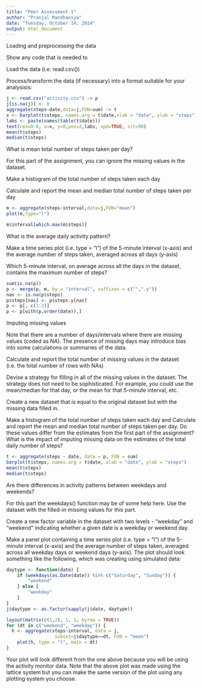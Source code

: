 ```yaml
---
title: "Peer Assessment 1"
author: "Pranjal Mandhaniya"
date: "Tuesday, October 14, 2014"
output: html_document
---
```


Loading and preprocessing the data

Show any code that is needed to

Load the data (i.e. read.csv())

Process/transform the data (if necessary) into a format suitable for your analysisis:

```r
j <- read.csv("activity.csv") -> p
j[is.na(j)] <- 0
aggregate(steps~date,data=j,FUN=sum) -> t
x <- barplot(t$steps, names.arg = t$date,xlab = "date", ylab = "steps",xaxt="n")
labs <- paste(names(table(t$date)))
text(cex=0.6, x=x, y=0,pos=2,labs, xpd=TRUE, srt=90)
mean(t$steps)
median(t$steps)

```

What is mean total number of steps taken per day?

For this part of the assignment, you can ignore the missing values in the dataset.

Make a histogram of the total number of steps taken each day

Calculate and report the mean and median total number of steps taken per day

```r
m <- aggregate(steps~interval,data=j,FUN="mean")
plot(m,type="l")

m$interval[which.max(m$steps)]

```
What is the average daily activity pattern?

Make a time series plot (i.e. type = "l") of the 5-minute interval (x-axis) and the average number of steps taken, averaged across all days (y-axis)

Which 5-minute interval, on average across all the days in the dataset, contains the maximum number of steps?
```r
sum(is.na(p))
p <- merge(p, m, by = "interval", suffixes = c("",".y"))
nas <- is.na(p$steps)
p$steps[nas] <- p$steps.y[nas]
p <- p[, c(1:3)]
p <- p[with(p,order(date)),]
```
Imputing missing values

Note that there are a number of days/intervals where there are missing values (coded as NA). The presence of missing days may introduce bias into some calculations or summaries of the data.

Calculate and report the total number of missing values in the dataset (i.e. the total number of rows with NAs)

Devise a strategy for filling in all of the missing values in the dataset. The strategy does not need to be sophisticated. For example, you could use the mean/median for that day, or the mean for that 5-minute interval, etc.

Create a new dataset that is equal to the original dataset but with the missing data filled in.

Make a histogram of the total number of steps taken each day and Calculate and report the mean and median total number of steps taken per day. Do these values differ from the estimates from the first part of the assignment? What is the impact of imputing missing data on the estimates of the total daily number of steps?
```r
t <- aggregate(steps ~ date, data = p, FUN = sum)
barplot(t$steps, names.arg = t$date, xlab = "date", ylab = "steps")
mean(t$steps)
median(t$steps)
```
Are there differences in activity patterns between weekdays and weekends?

For this part the weekdays() function may be of some help here. Use the dataset with the filled-in missing values for this part.

Create a new factor variable in the dataset with two levels - "weekday" and "weekend" indicating whether a given date is a weekday or weekend day.

Make a panel plot containing a time series plot (i.e. type = "l") of the 5-minute interval (x-axis) and the average number of steps taken, averaged across all weekday days or weekend days (y-axis). The plot should look something like the following, which was creating using simulated data:
```r
daytype <- function(date) {
    if (weekdays(as.Date(date)) %in% c("Saturday", "Sunday")) {
        "weekend"
    } else {
        "weekday"
    }
}
j$daytype <- as.factor(sapply(j$date, daytype))

layout(matrix(c(1,2), 1, 1, byrow = TRUE))
for (dt in c("weekend", "weekday")) {
  h <- aggregate(steps~interval, data = j, 
                  subset=j$daytype==dt, FUN = "mean")
    plot(h, type = "l", main = dt)
}
```


Your plot will look different from the one above because you will be using the activity monitor data. Note that the above plot was made using the lattice system but you can make the same version of the plot using any plotting system you choose.
